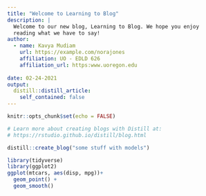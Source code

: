 ```yaml
---
title: "Welcome to Learning to Blog"
description: |
  Welcome to our new blog, Learning to Blog. We hope you enjoy 
  reading what we have to say!
author:
  - name: Kavya Mudiam
    url: https://example.com/norajones
    affiliation: UO - EDLD 626
    affiliation_url: https:www.uoregon.edu
    
date: 02-24-2021
output:
  distill::distill_article:
    self_contained: false
---
```


```r
knitr::opts_chunk$set(echo = FALSE)

# Learn more about creating blogs with Distill at:
# https://rstudio.github.io/distill/blog.html

```

```r
distill::create_blog("some stuff with models")
```

```r
library(tidyverse)
library(ggplot2)
ggplot(mtcars, aes(disp, mpg))+
  geom_point() +
  geom_smooth()
```


